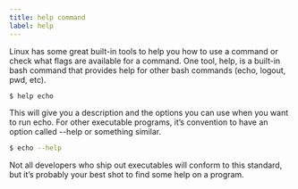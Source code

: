 ```yaml
---
title: help command
label: help
---
```


Linux has some great built-in tools to help you how to use a command or check what flags are available for a command. One tool, help, is a built-in bash command that provides help for other bash commands (echo, logout, pwd, etc).

```bash
$ help echo
```

This will give you a description and the options you can use when you want to run echo. For other executable programs, it’s convention to have an option called --help or something similar.

```bash
$ echo --help
```

Not all developers who ship out executables will conform to this standard, but it’s probably your best shot to find some help on a program.
